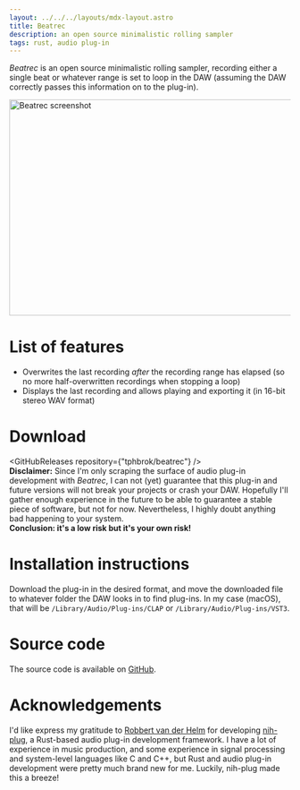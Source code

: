```yaml
---
layout: ../../../layouts/mdx-layout.astro
title: Beatrec
description: an open source minimalistic rolling sampler
tags: rust, audio plug-in
---
```



<i>Beatrec</i> is an open source minimalistic rolling sampler, recording either
a single beat or whatever range is set to loop in the DAW (assuming the DAW
correctly passes this information on to the plug-in).

<Image
    src="https://raw.githubusercontent.com/tphbrok/beatrec/main/screenshot.png"
    width="1116"
    height="386"
    alt="Beatrec screenshot"
/>

# List of features

-   Overwrites the last recording <i>after</i> the recording range has elapsed (so no more half-overwritten recordings when stopping a loop)
-   Displays the last recording and allows playing and exporting it (in 16-bit stereo WAV format)

# Download

<GitHubReleases repository={"tphbrok/beatrec"} />
<br />
<Alert>
    <b>Disclaimer:</b> Since I'm only scraping the surface of audio plug-in
    development with <i>Beatrec</i>, I can not (yet) guarantee that this plug-in
    and future versions will not break your projects or crash your DAW.
    Hopefully I'll gather enough experience in the future to be able to
    guarantee a stable piece of software, but not for now. Nevertheless, I
    highly doubt anything bad happening to your system.
    <br />
    <b>Conclusion: it's a low risk but it's your own risk!</b>
</Alert>

# Installation instructions

Download the plug-in in the desired format, and move the downloaded file to whatever folder the DAW looks in to find plug-ins. In my case (macOS), that will be `/Library/Audio/Plug-ins/CLAP` or `/Library/Audio/Plug-ins/VST3`.

# Source code

The source code is available on [GitHub](https://github.com/tphbrok/beatrec.git).

# Acknowledgements

I'd like express my gratitude to [Robbert van der Helm](https://github.com/robbert-vdh) for developing [nih-plug](https://github.com/robbert-vdh/nih-plug), a Rust-based audio plug-in development framework. I have a lot of experience in music production, and some experience in signal processing and system-level languages like C and C++, but Rust and audio plug-in development were pretty much brand new for me. Luckily, nih-plug made this a breeze!
